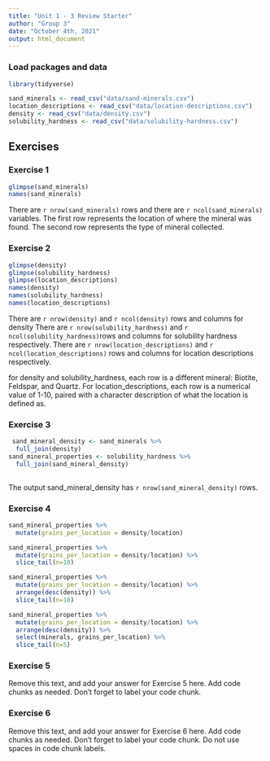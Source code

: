 ```yaml
---
title: "Unit 1 - 3 Review Starter"
author: "Group 3"
date: "October 4th, 2021"
output: html_document
---
```


### Load packages and data

```r
library(tidyverse) 
```

```r
sand_minerals <- read_csv("data/sand-minerals.csv")
location_descriptions <- read_csv("data/location-descriptions.csv")
density <- read_csv("data/density.csv")
solubility_hardness <- read_csv("data/solubility-hardness.csv")
```

## Exercises

### Exercise 1

```r
glimpse(sand_minerals)
names(sand_minerals)
```
There are `r nrow(sand_minerals)` rows and there are `r ncol(sand_minerals)` variables.
The first row represents the location of where the mineral was found. The second row represents the type of mineral collected.

### Exercise 2

```r
glimpse(density)
glimpse(solubility_hardness)
glimpse(location_descriptions)
names(density)
names(solubility_hardness)
names(location_descriptions)
```
There are `r nrow(density)` and `r ncol(density)` rows and columns for density
There are `r nrow(solubility_hardness)` and `r ncol(solubility_hardness)`rows and columns for solubility hardness respectively.
There are `r nrow(location_descriptions)` and `r ncol(location_descriptions)` rows and columns for location descriptions respectively.

for density and solubility_hardness, each row is a different mineral: Biotite, Feldspar, and Quartz. For location_descriptions, each row is a numerical value of 1-10, paired with a character description of what the location is defined as.

### Exercise 3

```r
 sand_mineral_density <- sand_minerals %>% 
  full_join(density)
sand_mineral_properties <- solubility_hardness %>%
  full_join(sand_mineral_density)
 
```
The output sand_mineral_density has `r nrow(sand_mineral_density)` rows.

### Exercise 4

```r
sand_mineral_properties %>%
  mutate(grains_per_location = density/location)
```

```r
sand_mineral_properties %>%
  mutate(grains_per_location = density/location) %>% 
  slice_tail(n=10)
```
```r
sand_mineral_properties %>%
  mutate(grains_per_location = density/location) %>%
  arrange(desc(density)) %>% 
  slice_tail(n=10)
```
```r
sand_mineral_properties %>%
  mutate(grains_per_location = density/location) %>%
  arrange(desc(density)) %>% 
  select(minerals, grains_per_location) %>% 
  slice_tail(n=5)
```
### Exercise 5

Remove this text, and add your answer for Exercise 5 here.
Add code chunks as needed.
Don't forget to label your code chunk.


### Exercise 6

Remove this text, and add your answer for Exercise 6 here.
Add code chunks as needed.
Don't forget to label your code chunk.
Do not use spaces in code chunk labels.
